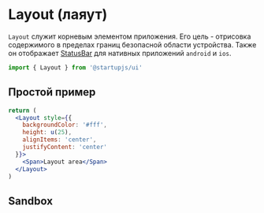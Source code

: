 
# Layout (лаяут)

`Layout` служит корневым элементом приложения. Его цель - отрисовка содержимого в пределах границ безопасной области устройства. Также он отображает [StatusBar](https://reactnative.dev/docs/statusbar) для нативных приложений `android` и `ios`.

```jsx
import { Layout } from '@startupjs/ui'
```

## Простой пример

```jsx example
return (
  <Layout style={{
    backgroundColor: '#fff',
    height: u(25),
    alignItems: 'center',
    justifyContent: 'center'
  }}>
    <Span>Layout area</Span>
  </Layout>
)
```

## Sandbox

<Sandbox Component={Layout} />

